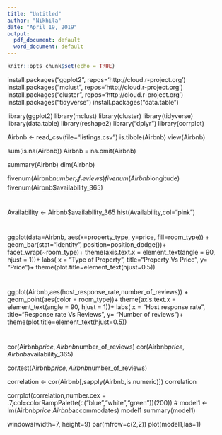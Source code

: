 ---
title: "Untitled"
author: "Nikhila"
date: "April 19, 2019"
output:
  pdf_document: default
  word_document: default
---

```{r setup, include=FALSE}
knitr::opts_chunk$set(echo = TRUE)
```

install.packages("ggplot2", repos='http://cloud.r-project.org')
install.packages("mclust", repos='http://cloud.r-project.org')
install.packages("cluster", repos='http://cloud.r-project.org')
install.packages("tidyverse")
install.packages("data.table")

library(ggplot2)
library(mclust)
library(cluster)
library(tidyverse)
library(data.table)
library(reshape2)
library("dplyr")
library(corrplot)


Airbnb <- read_csv(file="listings.csv")
is.tibble(Airbnb)
view(Airbnb)

sum(is.na(Airbnb))
Airbnb = na.omit(Airbnb)

summary(Airbnb)
dim(Airbnb)

fivenum(Airbnb$number_of_reviews)
fivenum(Airbnb$longitude)
fivenum(Airbnb$availability_365)

#
Availability <- Airbnb$availability_365
hist(Availability,col="pink")

#
ggplot(data=Airbnb, aes(x=property_type, y=price, fill=room_type)) +
  geom_bar(stat="identity", position=position_dodge())+ facet_wrap(~room_type)+
  theme(axis.text.x = element_text(angle = 90, hjust = 1))+
  labs( x = "Type of Property",
        title="Property Vs Price",
        y= "Price")+
  theme(plot.title=element_text(hjust=0.5))

#
ggplot(Airbnb,aes(host_response_rate,number_of_reviews)) +
   geom_point(aes(color = room_type))+
   theme(axis.text.x = element_text(angle = 90, hjust = 1))+
  labs( x = "Host response rate",
        title="Response rate Vs Reviews",
        y= "Number of reviews")+
  theme(plot.title=element_text(hjust=0.5)) 

#
cor(Airbnb$price,Airbnb$number_of_reviews)
cor(Airbnb$price,Airbnb$availability_365)

cor.test(Airbnb$price,Airbnb$number_of_reviews)

correlation <- cor(Airbnb[,sapply(Airbnb,is.numeric)])
correlation

corrplot(correlation,number.cex = .7,col=colorRampPalette(c("blue","white","green"))(200)) 
# 
model1 <- lm(Airbnb$price~Airbnb$accommodates)
model1
summary(model1)

windows(width=7, height=9)
par(mfrow=c(2,2))
plot(model1,las=1)
